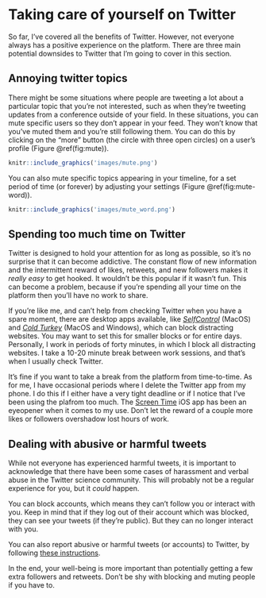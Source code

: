 # Taking care of yourself on Twitter{#care}

So far, I've covered all the benefits of Twitter. However, not everyone always has a positive experience on the platform. There are three main potential downsides to Twitter that I'm going to cover in this section. 

## Annoying twitter topics

There might be some situations where people are tweeting a lot about a particular topic that you're not interested, such as when they're tweeting updates from a conference outside of your field. In these situations, you can mute specific users so they don't appear in your feed. They won't know that you've muted them and you're still following them. You can do this by clicking on the "more" button (the circle with three open circles) on a user's profile (Figure \@ref(fig:mute)).

```r
knitr::include_graphics('images/mute.png')
```

You can also mute specific topics appearing in your timeline, for a set period of time (or forever) by adjusting your settings (Figure \@ref(fig:mute-word)).

```r
knitr::include_graphics('images/mute_word.png')
```

## Spending too much time on Twitter

Twitter is designed to hold your attention for as long as possible, so it's no surprise that it can become addictive. The constant flow of new information and the intermittent reward of likes, retweets, and new followers makes it _really easy_ to get hooked. It wouldn't be this popular if it wasn't fun. This can become a problem, because if you're spending all your time on the platform then you'll have no work to share.

If you're like me, and can't help from checking Twitter when you have a spare moment, there are desktop apps available, like [*SelfControl*](https://selfcontrolapp.com/) (MacOS) and [*Cold Turkey*](https://getcoldturkey.com/) (MacOS and Windows), which can block distracting websites. You may want to set this for smaller blocks or for entire days. Personally, I work in periods of forty minutes, in which I block all distracting websites. I take a 10-20 minute break between work sessions, and that's when I usually check Twitter.

It's fine if you want to take a break from the platform from time-to-time. As for me, I have occasional periods where I delete the Twitter app from my phone. I do this if I either have a very tight deadline or if I notice that I've been using the plafrom too much. The [Screen Time](https://support.apple.com/en-us/HT208982) iOS app has been an eyeopener when it comes to my use. Don't let the reward of a couple more likes or followers overshadow lost hours of work. 

## Dealing with abusive or harmful tweets

While not everyone has experienced harmful tweets, it is important to acknowledge that there have been some cases of harassment and verbal abuse in the Twitter science community. This will probably not be a regular experience for you, but it *could* happen.

You can block accounts, which means they can't follow you or interact with you. Keep in mind that if they log out of their account which was blocked, they can see your tweets (if they're public). But they can no longer interact with you.

You can also report abusive or harmful tweets (or accounts) to Twitter, by following [these instructions](https://help.twitter.com/en/safety-and-security/report-abusive-behavior). 

In the end, your well-being is more important than potentially getting a few extra followers and retweets. Don't be shy with blocking and muting people if you have to.


